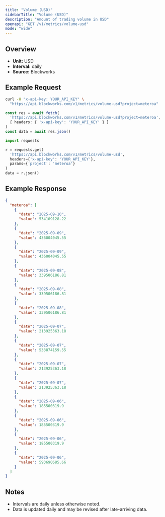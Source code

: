 ```yaml
---
title: "Volume (USD)"
sidebarTitle: "Volume (USD)"
description: "Amount of trading volume in USD"
openapi: "GET /v1/metrics/volume-usd"
mode: "wide"
---
```


## Overview

- **Unit:** USD
- **Interval:** daily
- **Source:** Blockworks

## Example Request

<CodeGroup>

```bash cURL
curl -H "x-api-key: YOUR_API_KEY" \
  "https://api.blockworks.com/v1/metrics/volume-usd?project=meteroa"
```

```typescript TypeScript
const res = await fetch(
  'https://api.blockworks.com/v1/metrics/volume-usd?project=meteroa',
  { headers: { 'x-api-key': 'YOUR_API_KEY' } }
)
const data = await res.json()
```

```python Python
import requests

r = requests.get(
  'https://api.blockworks.com/v1/metrics/volume-usd',
  headers={'x-api-key': 'YOUR_API_KEY'},
  params={'project': 'meteroa'}
)
data = r.json()
```

</CodeGroup>

## Example Response

```json
{
  "meteroa": [
    {
      "date": "2025-09-10",
      "value": 534109128.22
    },
    {
      "date": "2025-09-09",
      "value": 436004045.55
    },
    {
      "date": "2025-09-09",
      "value": 436004045.55
    },
    {
      "date": "2025-09-08",
      "value": 339506186.81
    },
    {
      "date": "2025-09-08",
      "value": 339506186.81
    },
    {
      "date": "2025-09-08",
      "value": 339506186.81
    },
    {
      "date": "2025-09-07",
      "value": 213925363.18
    },
    {
      "date": "2025-09-07",
      "value": 533874159.55
    },
    {
      "date": "2025-09-07",
      "value": 213925363.18
    },
    {
      "date": "2025-09-07",
      "value": 213925363.18
    },
    {
      "date": "2025-09-06",
      "value": 185500319.9
    },
    {
      "date": "2025-09-06",
      "value": 185500319.9
    },
    {
      "date": "2025-09-06",
      "value": 185500319.9
    },
    {
      "date": "2025-09-06",
      "value": 593690685.66
    }
  ]
}
```

## Notes
- Intervals are daily unless otherwise noted.
- Data is updated daily and may be revised after late-arriving data.